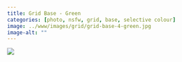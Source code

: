 ```yaml
---
title: Grid Base - Green
categories: [photo, nsfw, grid, base, selective colour]
image: ../www/images/grid/grid-base-4-green.jpg
image-alt: ""
---
```



![](../www/images/grid/grid-base-4-green.jpg)

